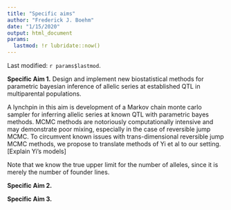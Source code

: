 ```yaml
---
title: "Specific aims"
author: "Frederick J. Boehm"
date: "1/15/2020"
output: html_document
params:
  lastmod: !r lubridate::now()
---
```


Last modified: `r params$lastmod`.

**Specific Aim 1.** 
Design and implement new biostatistical methods for parametric bayesian 
inference of allelic series at established QTL in multiparental 
populations. 

A lynchpin in this aim is development of a Markov chain monte carlo sampler for inferring allelic series at known QTL with parametric bayes methods. MCMC methods are notoriously computationally intensive and may demonstrate poor mixing, especially in the case of reversible jump MCMC. To circumvent known issues with trans-dimensional reversible jump MCMC methods, we propose to translate methods of Yi et al to our setting. [Explain Yi's models]

Note that we know the true upper limit for the number of alleles, since it is merely the number of founder lines.




**Specific Aim 2.** 



**Specific Aim 3.** 



